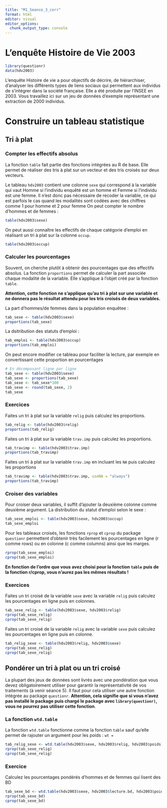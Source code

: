 ```yaml
---
title: "M1_Seance_3_corr"
format: html
editor: visual
editor_options: 
  chunk_output_type: console
---
```


# L'enquête Histoire de Vie 2003

```r
library(questionr)
data(hdv2003)
```

L'enquête Histoire de vie a pour objectifs de décrire, de hiérarchiser, d'analyser les différents types de liens sociaux qui permettent aux individus de s'intégrer dans la société française. Elle a été produite par l'INSEE en 2003. Vous travaillez ici sur un jeu de données d'exemple représentant une extraction de 2000 individus.

# Construire un tableau statistique

## Tri à plat
### Compter les effectifs absolus

La fonction `table` fait partie des fonctions intégrées au R de base. Elle permet de réaliser des tris à plat sur un vecteur et des tris croisés sur deux vecteurs.

Le tableau `hdv2003` contient une colonne `sexe` qui correspond à la variable qui vaut Homme si l'individu enquêté est un homme et Femme si l'individu est une femme. Il n'est donc pas nécessaire de recoder la variable, ce qui est parfois le cas quand les modalités sont codées avec des chiffres comme 1 pour homme et 2 pour femme On peut compter le nombre d'hommes et de femmes :

```r
table(hdv2003$sexe)
```

On peut aussi connaître les effectifs de chaque catégorie d'emploi en réalisant un tri à plat sur la colonne `occup`.

```r
table(hdv2003$occup)
```

### Calculer les pourcentages

Souvent, on cherche plutôt à obtenir des pourcentages que des effectifs absolus. La fonction `proportions` permet de calculer la part associée chaque modalité de la variable. Elle s'applique à l'objet créé par la fonction `table`.

**Attention, cette fonction ne s'applique qu'au tri à plat sur une variable et ne donnera pas le résultat attendu pour les tris croisés de deux variables.**

La part d'hommes/de femmes dans la population enquêtee :

```r
tab_sexe <- table(hdv2003$sexe)
proportions(tab_sexe)
```

La dsitribution des statuts d'emploi :

```r
tab_emploi <- table(hdv2003$occup)
proportions(tab_emploi)
```

On peut encore modifier ce tableau pour faciliter la lecture, par exemple en convertissant cette proportion en pourcentages

```r
# En décomposant ligne par ligne
tab_sexe <- table(hdv2003$sexe)
tab_sexe <- proportions(tab_sexe)
tab_sexe <- tab_sexe*100
tab_sexe <- round(tab_sexe, 2)
tab_sexe
```

### Exercices
Faites un tri à plat sur la variable `relig` puis calculez les proportions.
```r
tab_relig <- table(hdv2003$relig)
proportions(tab_relig)
```

Faites un tri à plat sur la variable `trav.imp` puis calculez les proportions.
```r
tab_travimp <- table(hdv2003$trav.imp)
proportions(tab_travimp)
```

Faites un tri à plat sur la variable `trav.imp` en incluant les `NA` puis calculez les proportions
```r
tab_travimp <- table(hdv2003$trav.imp, useNA = "always")
proportions(tab_travimp)
```

### Croiser des variables

Pour croiser deux variables, il suffit d'ajouter la deuxième colonne comme deuxième argument. La distribution du statut d'emploi selon le sexe :

```r
tab_sexe_emploi <- table(hdv2003$sexe, hdv2003$occup)
tab_sexe_emploi
```

Pour les tableaux croisés, les fonctions `rprop` et `cprop` du package `questionr` permettent d'obtenir très facilement les pourcentages en ligne (r comme rows) ou en colonne (c comme columns) ainsi que les marges.

```r
rprop(tab_sexe_emploi)
cprop(tab_sexe_emploi)
```

**En fonction de l'ordre que vous avez choisi pour la fonction `table`** **puis de la fonction r/cprop, vous n'aurez pas les mêmes résultats !**

### Exercices
Faites un tri croisé de la variable `sexe` avec la variable `relig` puis calculez les pourcentages en ligne puis en colonnes. 

```r
tab_sexe_relig <- table(hdv2003$sexe, hdv2003$relig)
rprop(tab_sexe_relig)
cprop(tab_sexe_relig)
```

Faites un tri croisé de la variable `relig` avec la variable `sexe` puis calculez les pourcentages en ligne puis en colonne. 

```r
tab_relig_sexe <- table(hdv2003$relig, hdv2003$sexe)
rprop(tab_sexe_relig)
cprop(tab_sexe_relig)
```

## Pondérer un tri à plat ou un tri croisé
La plupart des jeux de données sont livrés avec une pondération que vous devez obligatoirement utiliser pour garantir la représentativité de vos traitements (à venir séance 5). Il faut pour cela utiliser une autre fonction intégrée au package `questionr`. 
**Attention, cela signifie que si vous n'avez pas installé le package puis chargé le package avec `library(questionr)`, vous ne pourrez pas utiliser cette fonction**.

### La fonction `wtd.table`
La fonction `wtd.table` fonctionne comme la fonction `table` sauf qu'elle permet de rajouter un argument pour les poids : `wt = `

```r
tab_relig_sexe <- wtd.table(hdv2003$sexe, hdv2003$relig, hdv2003$poids)
rprop(tab_sexe_relig)
cprop(tab_sexe_relig)
```

### Exercice
Calculez les pourcentages pondérés d'hommes et de femmes qui lisent des BD

```r
tab_sexe_bd <- wtd.table(hdv2003$sexe, hdv2003$lecture.bd, hdv2003$poids)
rprop(tab_sexe_bd)
cprop(tab_sexe_bd)
```

